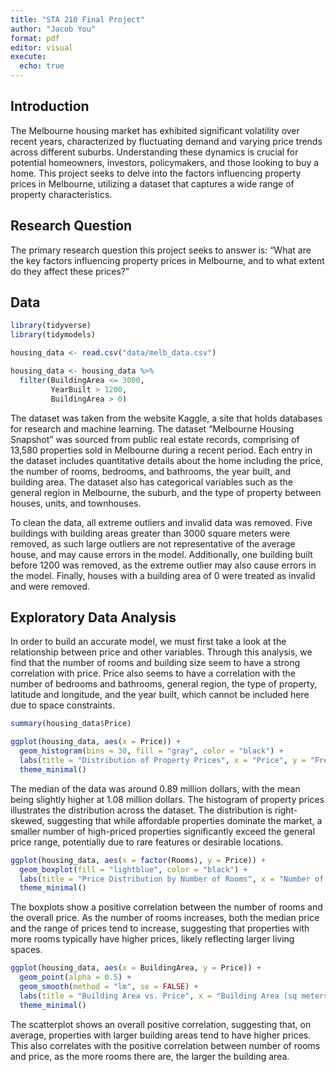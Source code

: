 ```yaml
---
title: "STA 210 Final Project"
author: "Jacob You"
format: pdf
editor: visual
execute:
  echo: true
---
```


## Introduction
The Melbourne housing market has exhibited significant volatility over recent years, characterized by fluctuating demand and varying price trends across different suburbs. Understanding these dynamics is crucial for potential homeowners, investors, policymakers, and those looking to buy a home. This project seeks to delve into the factors influencing property prices in Melbourne, utilizing a dataset that captures a wide range of property characteristics.

## Research Question
The primary research question this project seeks to answer is: "What are the key factors influencing property prices in Melbourne, and to what extent do they affect these prices?"

## Data

```r
library(tidyverse)
library(tidymodels)

housing_data <- read.csv("data/melb_data.csv")

housing_data <- housing_data %>%
  filter(BuildingArea <= 3000,
         YearBuilt > 1200,
         BuildingArea > 0)
```
The dataset was taken from the website Kaggle, a site that holds databases for research and machine learning. The dataset "Melbourne Housing Snapshot" was sourced from public real estate records, comprising of 13,580 properties sold in Melbourne during a recent period. Each entry in the dataset includes quantitative details about the home including the price, the number of rooms, bedrooms, and bathrooms, the year built, and building area. The dataset also has categorical variables such as the general region in Melbourne, the suburb, and the type of property between houses, units, and townhouses.

To clean the data, all extreme outliers and invalid data was removed. Five buildings with building areas greater than 3000 square meters were removed, as such large outliers are not representative of the average house, and may cause errors in the model. Additionally, one building built before 1200 was removed, as the extreme outlier may also cause errors in the model. Finally, houses with a building area of 0 were treated as invalid and were removed.

## Exploratory Data Analysis

In order to build an accurate model, we must first take a look at the relationship between price and other variables. Through this analysis, we find that the number of rooms and building size seem to have a strong correlation with price. Price also seems to have a correlation with the number of bedrooms and bathrooms, general region, the type of property, latitude and longitude, and the year built, which cannot be included here due to space constraints.
```r
summary(housing_data$Price)

ggplot(housing_data, aes(x = Price)) +
  geom_histogram(bins = 30, fill = "gray", color = "black") +
  labs(title = "Distribution of Property Prices", x = "Price", y = "Frequency") +
  theme_minimal()
```
The median of the data was around 0.89 million dollars, with the mean being slightly higher at 1.08 million dollars. The histogram of property prices illustrates the distribution across the dataset. The distribution is right-skewed, suggesting that while affordable properties dominate the market, a smaller number of high-priced properties significantly exceed the general price range, potentially due to rare features or desirable locations.

```r
ggplot(housing_data, aes(x = factor(Rooms), y = Price)) +
  geom_boxplot(fill = "lightblue", color = "black") +
  labs(title = "Price Distribution by Number of Rooms", x = "Number of Rooms", y = "Price") +
  theme_minimal()
```

The boxplots show a positive correlation between the number of rooms and the overall price. As the number of rooms increases, both the median price and the range of prices tend to increase, suggesting that properties with more rooms typically have higher prices, likely reflecting larger living spaces.

```r
ggplot(housing_data, aes(x = BuildingArea, y = Price)) +
  geom_point(alpha = 0.5) +
  geom_smooth(method = "lm", se = FALSE) +
  labs(title = "Building Area vs. Price", x = "Building Area (sq meters)", y = "Price") +
  theme_minimal()
```
The scatterplot shows an overall positive correlation, suggesting that, on average, properties with larger building areas tend to have higher prices. This also correlates with the positive correlation between number of rooms and price, as the more rooms there are, the larger the building area.

